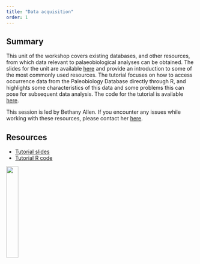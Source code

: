 ```yaml
---
title: "Data acquisition"
order: 1
---
```


## Summary

This unit of the workshop covers existing databases, and other resources, from which data relevant to palaeobiological analyses can be obtained. The slides for the unit are available [here](https://github.com/bethany-j-allen/get_fossil_data/blob/main/ObtainingData_hackathon.pdf) and provide an introduction to some of the most commonly used resources. The tutorial focuses on how to access occurrence data from the Paleobiology Database directly through R, and highlights some characteristics of this data and some problems this can pose for subsequent data analysis. The code for the tutorial is available [here](https://github.com/bethany-j-allen/get_fossil_data/blob/main/PBDB_API.R).

This session is led by Bethany Allen. If you encounter any issues while working with these resources, please contact her [here](mailto:bethany.allen@bsse.ethz.ch).

## Resources

-   [Tutorial slides](https://github.com/bethany-j-allen/get_fossil_data/blob/main/ObtainingData_hackathon.pdf)
-   [Tutorial R code](https://github.com/bethany-j-allen/get_fossil_data/blob/main/PBDB_API.R)

![](/images/logo.png){fig-align="right" width="25%"}
